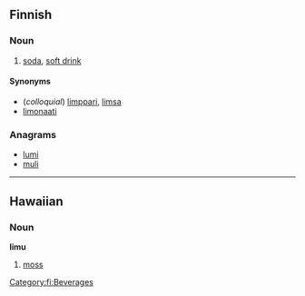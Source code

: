 ==Finnish==

===Noun===
{{fi-noun|limu|type=solu}}

# {{colloquial|lang=fi}} [[soda]], [[soft drink]]

====Synonyms====
* (''colloquial'') [[limppari]], [[limsa]]
* [[limonaati]]

===Anagrams===
* [[lumi]]
* [[muli]]

[[Category:fi:Beverages]]

----

==Hawaiian==

===Noun===
'''limu'''

# [[moss]]